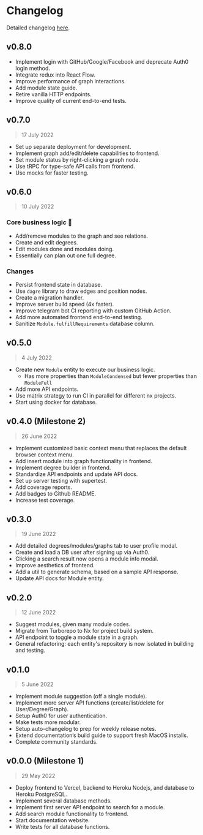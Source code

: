 # Changelog

Detailed changelog [here].

## v0.8.0

- Implement login with GitHub/Google/Facebook and deprecate Auth0 login
method.
- Integrate redux into React Flow.
- Improve performance of graph interactions.
- Add module state guide.
- Retire vanilla HTTP endpoints.
- Improve quality of current end-to-end tests.

## v0.7.0

> 17 July 2022

- Set up separate deployment for development.
- Implement graph add/edit/delete capabilities to frontend.
- Set module status by right-clicking a graph node.
- Use tRPC for type-safe API calls from frontend.
- Use mocks for faster testing.

## v0.6.0

> 10 July 2022

<h3>Core business logic 🚀</h3>

- Add/remove modules to the graph and see relations.
- Create and edit degrees.
- Edit modules done and modules doing.
- Essentially can plan out one full degree.

<h3>Changes</h3>

- Persist frontend state in database.
- Use `dagre` library to draw edges and position nodes.
- Create a migration handler.
- Improve server build speed (4x faster).
- Improve telegram bot CI reporting with custom GitHub Action.
- Add more automated frontend end-to-end testing.
- Sanitize `Module.fulfillRequirements` database column.

## v0.5.0

> 4 July 2022

- Create new `Module` entity to execute our business logic.
    - Has more properties than `ModuleCondensed` but fewer properties than `ModuleFull`
- Add more API endpoints.
- Use matrix strategy to run CI in parallel for different nx projects.
- Start using docker for database.

## v0.4.0 (Milestone 2)

> 26 June 2022

- Implement customized basic context menu that replaces the default browser
  context menu.
- Add insert module into graph functionality in frontend.
- Implement degree builder in frontend.
- Standardize API endpoints and update API docs.
- Set up server testing with supertest.
- Add coverage reports.
- Add badges to Github README.
- Increase test coverage.

## v0.3.0

> 19 June 2022

- Add detailed degrees/modules/graphs tab to user profile modal.
- Create and load a DB user after signing up via Auth0.
- Clicking a search result now opens a module info modal.
- Improve aesthetics of frontend.
- Add a util to generate schema, based on a sample API response.
- Update API docs for Module entity.

## v0.2.0

> 12 June 2022

- Suggest modules, given many module codes.
- Migrate from Turborepo to Nx for project build system.
- API endpoint to toggle a module state in a graph.
- General refactoring: each entity's repository is now isolated in
  building and testing.

## v0.1.0

> 5 June 2022

- Implement module suggestion (off a single module).
- Implement more server API functions (create/list/delete for User/Degree/Graph).
- Setup Auth0 for user authentication.
- Make tests more modular.
- Setup auto-changelog to prep for weekly release notes.
- Extend documentation’s build guide to support fresh MacOS installs.
- Complete community standards.

## v0.0.0 (Milestone 1)

> 29 May 2022

- Deploy frontend to Vercel, backend to Heroku Nodejs, and database to Heroku PostgreSQL.
- Implement several database methods.
- Implement first server API endpoint to search for a module.
- Add search module functionality to frontend.
- Start documentation website.
- Write tests for all database functions.

[here]: https://github.com/modtree/modtree/blob/main/CHANGELOG.md
